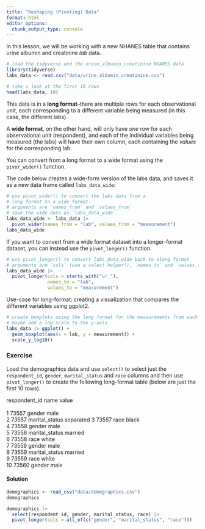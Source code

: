```yaml
---
title: "Reshaping (Pivoting) Data"
format: html
editor_options: 
  chunk_output_type: console
---
```


In this lesson, we will be working with a new NHANES table that contains urine albumin and creatinine *lab* data. 

```r
# load the tidyverse and the urine_albumin_creatinine NHANES data
library(tidyverse)
labs_data <- read.csv("data/urine_albumin_creatinine.csv")
```

```r
# take a look at the first 10 rows
head(labs_data, 10)
```

This data is in a **long format**--there are multiple rows for each observational unit, each corresponding to a different variable being measured (in this case, the different labs).


A **wide format**, on the other hand, will only have *one* row for each observational unit (respondent), and each of the individual variables being measured (the labs) will have their own column, each containing the *values* for the corresponding lab.

You can convert from a long format to a wide format using the `pivor_wider()` function. 

The code below creates a wide-form version of the labs data, and saves it as a new data frame called `labs_data_wide`:

```r
# use pivot_wider() to convert the labs data from a 
# long format to a wide format. 
# arguments are `names_from` and `values_from`
# save the wide data as `labs_data_wide`.
labs_data_wide <- labs_data |> 
  pivot_wider(names_from = "lab", values_from = "measurement")
labs_data_wide
```

If you want to convert from a wide format dataset into a longer-format dataset, you can instead use the `pivot_longer()` function. 


```r
# use pivot_longer() to convert labs_data_wide back to along format
# arguments are `cols` (use a select helper!), `names_to` and `values_to`
labs_data_wide |> 
  pivot_longer(cols = starts_with("ur_"), 
               names_to = "lab",
               values_to = "measurement")
```


Use-case for long-format: creating a visualization that compares the different variables using ggplot2.

```r
# create boxplots using the long format for the measurements from each lab
# maybe add a log-scale to the y-axis
labs_data |> ggplot() + 
  geom_boxplot(aes(x = lab, y = measurement)) +
  scale_y_log10()
```


### Exercise

Load the demographics data and use `select()` to select just the `respondent_id`, `gender`, `marital_status` and `race` columns and then use `pivot_longer()` to create the following long-format table (below are just the first 10 rows).

   respondent_id name           value    
           <dbl> <chr>          <chr>    
 1         73557 gender         male     
 2         73557 marital_status separated
 3         73557 race           black    
 4         73558 gender         male     
 5         73558 marital_status married  
 6         73558 race           white    
 7         73559 gender         male     
 8         73559 marital_status married  
 9         73559 race           white    
10         73560 gender         male     

#### Solution

```r
demographics <- read_csv("data/demographics.csv")
demographics
```

```r
demographics |> 
  select(respondent_id, gender, marital_status, race) |>
  pivot_longer(cols = all_of(c("gender", "marital_status", "race"))) 
```



